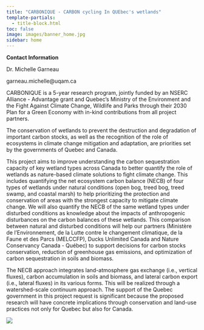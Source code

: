 ```yaml
---
title: "CARBONIQUE - CARBON cycling In QUEbec's wetlands"
template-partials:
  - title-block.html
toc: false
image: images/banner_home.jpg
sidebar: home
---
```


::: {.column-margin}
**Contact Information**

Dr. Michelle Garneau

garneau.michelle@uqam.ca

:::

CARBONIQUE is a 5-year research program, jointly funded by an NSERC Alliance - Advantage grant and Quebec's Ministry of the Environment and the Fight Against Climate Change, Wildlife and Parks through their 2030 Plan for a Green Economy with in-kind contributions from all project partners.

The conservation of wetlands to prevent the destruction and degradation of important carbon stocks, as well as the recognition of the role of ecosystems in climate change mitigation and adaptation, are priorities set by the governments of Quebec and Canada.

This project aims to improve understanding the carbon sequestration capacity of key wetland types across
Canada to better quantify the role of wetlands as nature-based climate solutions to fight climate change. This
includes quantifying the net ecosystem carbon balance (NECB) of four types of wetlands under natural
conditions (open bog, treed bog, treed swamp, and coastal marsh) to help prioritizing the protection and
conservation of areas with the strongest capacity to mitigate climate change. We will also quantify the NECB
of the same wetland types under disturbed conditions as knowledge about the impacts of anthropogenic
disturbances on the carbon balances of these wetlands. This comparison between natural and disturbed
conditions will help our partners (Ministère de l'Environnement, de la Lutte contre le changement
climatique, de la Faune et des Parcs (MELCCFP), Ducks Unlimited Canada and Nature Conservancy Canada
- Québec) to support decisions for carbon stocks conservation, reduction of greenhouse gas emissions, and
optimization of carbon sequestration in soils and biomass.

The NECB approach integrates land-atmosphere gas exchange (i.e., vertical fluxes), carbon accumulation in
soils and biomass, and lateral carbon export (i.e., lateral fluxes) in its various forms. This will be realized
through a watershed-scale continuum approach. The support of the Quebec government in this project
request is significant because the proposed research will have concrete implications through conservation and
land-use practices not only for Quebec but also for Canada. 

![](./images/NECB.png){fig-align="center"}
